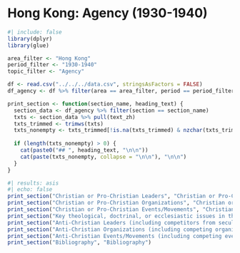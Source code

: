 # Hong Kong: Agency (1930-1940)

```{r}
#| include: false
library(dplyr)
library(glue)

area_filter <- "Hong Kong"
period_filter <- "1930-1940"
topic_filter <- "Agency"

df <- read.csv("../../../data.csv", stringsAsFactors = FALSE)
df_agency <- df %>% filter(area == area_filter, period == period_filter, topic == topic_filter)

print_section <- function(section_name, heading_text) {
  section_data <- df_agency %>% filter(section == section_name)
  txts <- section_data %>% pull(text_zh)
  txts_trimmed <- trimws(txts)
  txts_nonempty <- txts_trimmed[!is.na(txts_trimmed) & nzchar(txts_trimmed)]
  
  if (length(txts_nonempty) > 0) {
    cat(paste0("## ", heading_text, "\n\n"))
    cat(paste(txts_nonempty, collapse = "\n\n"), "\n\n")
  }
}
```

```{r}
#| results: asis
#| echo: false
print_section("Christian or Pro-Christian Leaders", "Christian or Pro-Christian Leaders")
print_section("Christian or Pro-Christian Organizations", "Christian or Pro-Christian Organizations")
print_section("Christian or Pro-Christian Events/Movements", "Christian or Pro-Christian Events/Movements")
print_section("Key theological, doctrinal, or ecclesiastic issues in this decade, if any", "Key Theological Issues")
print_section("Anti-Christian Leaders (including competitors from secularisms and other religions who argued or campaigned against Christianity)", "Anti-Christian Leaders")
print_section("Anti-Christian Organizations (including competing organizations of secularisms and other religions that campaigned against Christianity)", "Anti-Christian Organizations")
print_section("Anti-Christian Events/Movements (including competing events/movements against Christianity)", "Anti-Christian Events/Movements")
print_section("Bibliography", "Bibliography")
```